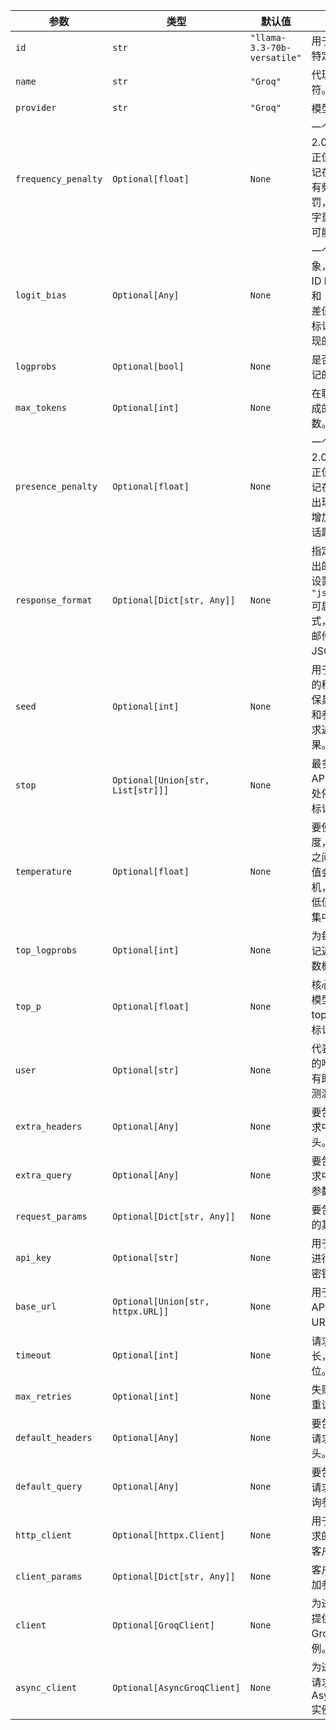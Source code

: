 | 参数           | 类型                              | 默认值                          | 描述                                                                                                                                                                                         |
| -------------- | --------------------------------- | --------------------------------- | -------------------------------------------------------------------------------------------------------------------------------------------------------------------------------------------- |
| `id`           | `str`                             | `"llama-3.3-70b-versatile"` | 用于生成响应的特定模型 ID。                                                                                                                                                                  |
| `name`         | `str`                             | `"Groq"`                          | 代理的名称标识符。                                                                                                                                                                           |
| `provider`     | `str`                             | `"Groq"`                          | 模型提供商。                                                                                                                                                                                 |
| `frequency_penalty` | `Optional[float]`                 | `None`                            | 一个介于 -2.0 和 2.0 之间的数字。正值会根据新标记在文本中的现有频率进行惩罚，降低模型逐字重复相同行的可能性。                                                                                                       |
| `logit_bias`   | `Optional[Any]`                   | `None`                            | 一个 JSON 对象，通过将标记 ID 映射到 -100 和 100 之间的偏差值来修改指定标记在完成中出现的可能性。                                                                                                   |
| `logprobs`     | `Optional[bool]`                  | `None`                            | 是否返回输出标记的对数概率。                                                                                                                                                                 |
| `max_tokens`   | `Optional[int]`                   | `None`                            | 在聊天完成中生成的最大标记数。                                                                                                                                                               |
| `presence_penalty` | `Optional[float]`                 | `None`                            | 一个介于 -2.0 和 2.0 之间的数字。正值会根据新标记在文本中是否出现进行惩罚，增加模型讨论新话题的可能性。                                                                                                 |
| `response_format` | `Optional[Dict[str, Any]]`        | `None`                            | 指定模型必须输出的格式。将其设置为 `{ "type": "json_object" }` 可启用 JSON 模式，确保生成的邮件是有效的 JSON。                                                                                             |
| `seed`         | `Optional[int]`                   | `None`                            | 用于确定性采样的种子值，以确保具有相同种子和参数的重复请求返回相同的结果。                                                                                                                             |
| `stop`         | `Optional[Union[str, List[str]]]` | `None`                            | 最多 4 个序列，API 将在这些序列处停止生成更多标记。                                                                                                                                         |
| `temperature`  | `Optional[float]`                 | `None`                            | 要使用的采样温度，介于 0 和 2 之间。0.8 等较高值会使输出更随机，而 0.2 等较低值会使输出更集中和确定性。                                                                                                   |
| `top_logprobs` | `Optional[int]`                   | `None`                            | 为每个生成的标记返回的顶部对数概率的数量。                                                                                                                                                   |
| `top_p`        | `Optional[float]`                 | `None`                            | 核心采样参数。模型会考虑具有 top_p 概率质量的标记的结果。                                                                                                                                     |
| `user`         | `Optional[str]`                   | `None`                            | 代表您最终用户的唯一标识符，有助于监控和检测滥用。                                                                                                                                           |
| `extra_headers` | `Optional[Any]`                   | `None`                            | 要包含在 API 请求中的其他标头。                                                                                                                                                              |
| `extra_query`  | `Optional[Any]`                   | `None`                            | 要包含在 API 请求中的其他查询参数。                                                                                                                                                          |
| `request_params` | `Optional[Dict[str, Any]]`        | `None`                            | 要包含在请求中的其他参数。                                                                                                                                                                   |
| `api_key`      | `Optional[str]`                   | `None`                            | 用于验证与服务进行请求的 API 密钥。                                                                                                                                                          |
| `base_url`     | `Optional[Union[str, httpx.URL]]` | `None`                            | 用于向服务发出 API 请求的基本 URL。                                                                                                                                                          |
| `timeout`      | `Optional[int]`                   | `None`                            | 请求的超时时长，以秒为单位。                                                                                                                                                                 |
| `max_retries`  | `Optional[int]`                   | `None`                            | 失败请求的最大重试次数。                                                                                                                                                                     |
| `default_headers` | `Optional[Any]`                   | `None`                            | 要包含在所有 API 请求中的默认标头。                                                                                                                                                          |
| `default_query` | `Optional[Any]`                   | `None`                            | 要包含在所有 API 请求中的默认查询参数。                                                                                                                                                      |
| `http_client`  | `Optional[httpx.Client]`          | `None`                            | 用于发出 API 请求的自定义 HTTP 客户端。                                                                                                                                                      |
| `client_params` | `Optional[Dict[str, Any]]`        | `None`                            | 客户端配置的附加参数。                                                                                                                                                                       |
| `client`       | `Optional[GroqClient]`            | `None`                            | 为进行 API 请求提供的 GroqClient 实例。                                                                                                                                                       |
| `async_client` | `Optional[AsyncGroqClient]`       | `None`                            | 为进行异步 API 请求提供的 AsyncGroqClient 实例。                                                                                                                                              |